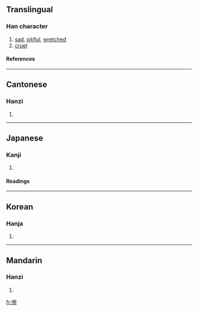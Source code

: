 {{see|惨}}

==Translingual==
===Han character===
{{Han char|rn=61|rad=心|as=11|sn=14|four=9302<sub>2</sub>|canj=心戈戈竹 (PIIH)}}
# [[sad]], [[pitiful]], [[wretched]]
# [[cruel]]
====References====
{{Han ref|kx=0398.380|dkj=11094|dj=0738.030|hdz=42348.110|uh=6158|ud=24920|bh=BA47|bd=47687}}
----
==Cantonese==
===Hanzi===
{{yue-hanzi|jyut=|y=chaam2}}
# {{defn|Cantonese}}
----
==Japanese==
===Kanji===
{{ja-kanji|grade=|rs=心11}}
# {{defn|Japanese}} 
====Readings====
{{ja-readings|on=[[さん]] (san), [[ざん]] (zan)|kun=[[みじめ]] (mijime)}}
----
==Korean==
===Hanja===
{{ko-hanja|hangeul=[[참]], [[침]]|eumhun=|rv=cham, chim|mr=ch'am, ch'im|y=cham, chim}}
# {{defn|Korean}}
----
==Mandarin==
===Hanzi===
{{cmn-hanzi|sim=惨|pin=[[cǎn]] (can3)|wg=ts'an<sup>3</sup>}}
# {{defn|Mandarin}}

[[fr:慘]]
